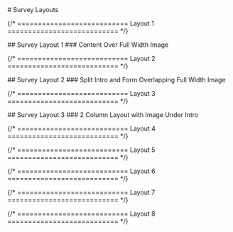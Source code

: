 
<main className="page-main">

<div className="page-title">
# Survey Layouts
</div>

{/* =========================== Layout 1 =========================== */}

<div className="intro-wrap">
## Survey Layout 1
### Content Over Full Width Image
</div>

<SurveyOne />

{/* =========================== Layout 2 =========================== */}

<div className="intro-wrap">
## Survey Layout 2
### Split Intro and Form Overlapping Full Width Image
</div>

<SurveyTwo />


{/* =========================== Layout 3 =========================== */}

<div className="intro-wrap">
## Survey Layout 3
### 2 Column Layout with Image Under Intro
</div>

<SurveyThree />

{/* =========================== Layout 4 =========================== */}

{/* =========================== Layout 5 =========================== */}

{/* =========================== Layout 6 =========================== */}

{/* =========================== Layout 7 =========================== */}

{/* =========================== Layout 8 =========================== */}


</main>
